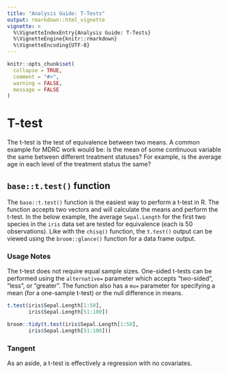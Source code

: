 ```yaml
---
title: "Analysis Guide: T-Tests"
output: rmarkdown::html_vignette
vignette: >
  %\VignetteIndexEntry{Analysis Guide: T-Tests}
  %\VignetteEngine{knitr::rmarkdown}
  %\VignetteEncoding{UTF-8}
---
```


```r
knitr::opts_chunk$set(
  collapse = TRUE,
  comment = "#>",
  warning = FALSE,
  message = FALSE
)
```

# T-test

The t-test is the test of equivalence between two means. A common example for MDRC work would be: Is the mean of some continuous variable the same between different treatment statuses? For example, is the average age in each level of the treatment status the same?

## `base::t.test()` function

The `base::t.test()` function is the easiest way to perform a t-test in R. The function accepts two vectors and will calculate the means and perform the t-test. In the below example, the average `Sepal.Length` for the first two species in the `iris` data set are tested for equivalence (each is 50 observations). Like with the `chisq()` function, the `t.test()` output can be viewed using the `broom::glance()` function for a data frame output. 

### Usage Notes
The t-test does not require equal sample sizes. One-sided t-tests can be performed using the `alternative=` parameter which accepts "two-sided", "less", or "greater". The function also has a `mu=` parameter for specifying a mean (for a one-sample t-test) or the null difference in means. 

```r
t.test(iris$Sepal.Length[1:50], 
       iris$Sepal.Length[51:100])

broom::tidy(t.test(iris$Sepal.Length[1:50], 
       iris$Sepal.Length[51:100]))

```

### Tangent

As an aside, a t-test is effectively a regression with no covariates. 
